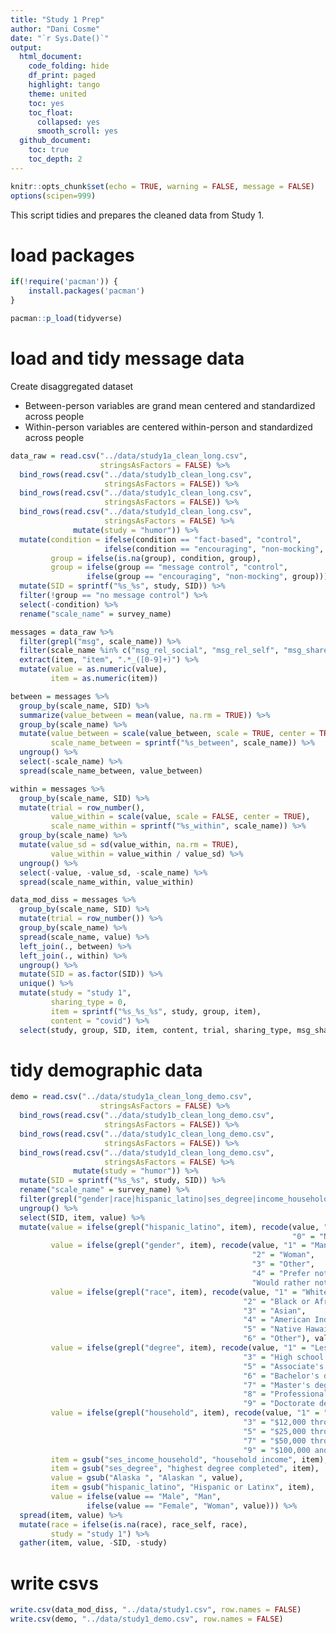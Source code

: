 ```yaml
---
title: "Study 1 Prep"
author: "Dani Cosme"
date: "`r Sys.Date()`"
output:
  html_document:
    code_folding: hide
    df_print: paged
    highlight: tango
    theme: united
    toc: yes
    toc_float:
      collapsed: yes
      smooth_scroll: yes
  github_document:
    toc: true
    toc_depth: 2
---
```


```r
knitr::opts_chunk$set(echo = TRUE, warning = FALSE, message = FALSE)
options(scipen=999)
```

This script tidies and prepares the cleaned data from Study 1.

# load packages
```r
if(!require('pacman')) {
	install.packages('pacman')
}

pacman::p_load(tidyverse)
```

# load and tidy message data

Create disaggregated dataset

* Between-person variables are grand mean centered and standardized across people
* Within-person variables are centered within-person and standardized across people

```r
data_raw = read.csv("../data/study1a_clean_long.csv",
                    stringsAsFactors = FALSE) %>%
  bind_rows(read.csv("../data/study1b_clean_long.csv",
                     stringsAsFactors = FALSE)) %>%
  bind_rows(read.csv("../data/study1c_clean_long.csv",
                     stringsAsFactors = FALSE)) %>%
  bind_rows(read.csv("../data/study1d_clean_long.csv",
                     stringsAsFactors = FALSE) %>%
              mutate(study = "humor")) %>%
  mutate(condition = ifelse(condition == "fact-based", "control",
                     ifelse(condition == "encouraging", "non-mocking", condition)),
         group = ifelse(is.na(group), condition, group),
         group = ifelse(group == "message control", "control", 
                 ifelse(group == "encouraging", "non-mocking", group))) %>% 
  mutate(SID = sprintf("%s_%s", study, SID)) %>%
  filter(!group == "no message control") %>%
  select(-condition) %>%
  rename("scale_name" = survey_name)

messages = data_raw %>%
  filter(grepl("msg", scale_name)) %>%
  filter(scale_name %in% c("msg_rel_social", "msg_rel_self", "msg_share")) %>%
  extract(item, "item", ".*_([0-9]+)") %>%
  mutate(value = as.numeric(value),
         item = as.numeric(item))

between = messages %>%
  group_by(scale_name, SID) %>%
  summarize(value_between = mean(value, na.rm = TRUE)) %>%
  group_by(scale_name) %>%
  mutate(value_between = scale(value_between, scale = TRUE, center = TRUE),
         scale_name_between = sprintf("%s_between", scale_name)) %>%
  ungroup() %>%
  select(-scale_name) %>%
  spread(scale_name_between, value_between)

within = messages %>%
  group_by(scale_name, SID) %>%
  mutate(trial = row_number(),
         value_within = scale(value, scale = FALSE, center = TRUE),
         scale_name_within = sprintf("%s_within", scale_name)) %>%
  group_by(scale_name) %>%
  mutate(value_sd = sd(value_within, na.rm = TRUE),
         value_within = value_within / value_sd) %>%
  ungroup() %>%
  select(-value, -value_sd, -scale_name) %>%
  spread(scale_name_within, value_within)

data_mod_diss = messages %>%
  group_by(scale_name, SID) %>%
  mutate(trial = row_number()) %>%
  group_by(scale_name) %>%
  spread(scale_name, value) %>%
  left_join(., between) %>%
  left_join(., within) %>%
  ungroup() %>%
  mutate(SID = as.factor(SID)) %>%
  unique() %>%
  mutate(study = "study 1",
         sharing_type = 0,
         item = sprintf("%s_%s_%s", study, group, item),
         content = "covid") %>%
  select(study, group, SID, item, content, trial, sharing_type, msg_share, contains("rel_"))
```

# tidy demographic data
```r
demo = read.csv("../data/study1a_clean_long_demo.csv",
                    stringsAsFactors = FALSE) %>%
  bind_rows(read.csv("../data/study1b_clean_long_demo.csv",
                     stringsAsFactors = FALSE)) %>%
  bind_rows(read.csv("../data/study1c_clean_long_demo.csv",
                     stringsAsFactors = FALSE)) %>%
  bind_rows(read.csv("../data/study1d_clean_long_demo.csv",
                     stringsAsFactors = FALSE) %>%
              mutate(study = "humor")) %>%
  mutate(SID = sprintf("%s_%s", study, SID)) %>%
  rename("scale_name" = survey_name) %>%
  filter(grepl("gender|race|hispanic_latino|ses_degree|income_household|^age$|state", item)) %>%
  ungroup() %>%
  select(SID, item, value) %>%
  mutate(value = ifelse(grepl("hispanic_latino", item), recode(value, "1" = "Yes",
                                                               "0" = "No"), value),
         value = ifelse(grepl("gender", item), recode(value, "1" = "Man",
                                                      "2" = "Woman",
                                                      "3" = "Other",
                                                      "4" = "Prefer not to say",
                                                      "Would rather not say" = "Prefer not to say"), value),
         value = ifelse(grepl("race", item), recode(value, "1" = "White",
                                                    "2" = "Black or African American", 
                                                    "3" = "Asian",
                                                    "4" = "American Indian or Alaskan Native", 
                                                    "5" = "Native Hawaiian or Other Pacific Islander",
                                                    "6" = "Other"), value),
         value = ifelse(grepl("degree", item), recode(value, "1" = "Less than high school", "2" = "High school graduate (diploma)", 
                                                    "3" = "High school graduate (GED)", "4" = "Some college (1-4 years, no degree)", 
                                                    "5" = "Associate's degree (including occupational or academic degrees)", 
                                                    "6" = "Bachelor's degree (BA, BS, etc)",
                                                    "7" = "Master's degree (MA, MS, MENG, MSW, etc)",
                                                    "8" = "Professional school degree (MD, DDC, JD, etc)",
                                                    "9" = "Doctorate degree (PhD, EdD, etc)"), value),
         value = ifelse(grepl("household", item), recode(value, "1" = "Less than $5,000", "2" = "$5,000 through $11,999", 
                                                    "3" = "$12,000 through $15,999", "4" = "$16,000 through $24,999", 
                                                    "5" = "$25,000 through $34,999", "6" = "$35,000 through $49,999",
                                                    "7" = "$50,000 through $74,999", "8" = "$75,000 through $99,999",
                                                    "9" = "$100,000 and greater", "10" = "NA", "11" = "NA"), value),
         item = gsub("ses_income_household", "household income", item),
         item = gsub("ses_degree", "highest degree completed", item),
         value = gsub("Alaska ", "Alaskan ", value),
         item = gsub("hispanic_latino", "Hispanic or Latinx", item),
         value = ifelse(value == "Male", "Man",
                 ifelse(value == "Female", "Woman", value))) %>%
  spread(item, value) %>%
  mutate(race = ifelse(is.na(race), race_self, race),
         study = "study 1") %>%
  gather(item, value, -SID, -study)
```

# write csvs
```r
write.csv(data_mod_diss, "../data/study1.csv", row.names = FALSE)
write.csv(demo, "../data/study1_demo.csv", row.names = FALSE)
```


